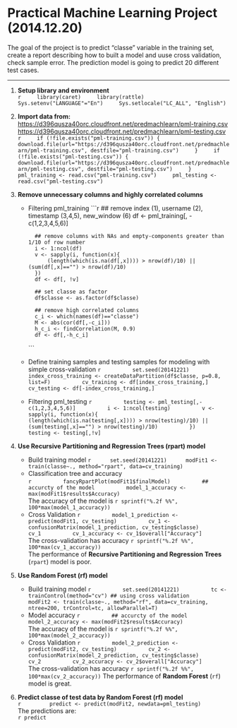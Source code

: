 Practical Machine Learning Project (2014.12.20)
===
  
The goal of the project is to predict "classe" variable in the training set, create a report describing how to built a model and uuse cross validation, check sample error. The prediction model is going to predict 20 different test cases.  

---  
1. **Setup library and environment**  
    ```r
    library(caret)
    library(rattle)
    Sys.setenv("LANGUAGE"="En")
    Sys.setlocale("LC_ALL", "English")
    ```
  
2. **Import data from:**  
    [https://d396qusza40orc.cloudfront.net/predmachlearn/pml-training.csv](https://d396qusza40orc.cloudfront.net/predmachlearn/pml-training.csv)  
    [https://d396qusza40orc.cloudfront.net/predmachlearn/pml-testing.csv](https://d396qusza40orc.cloudfront.net/predmachlearn/pml-testing.csv)
    ```r
    if (!file.exists("pml-training.csv")) {
        download.file(url="https://d396qusza40orc.cloudfront.net/predmachlearn/pml-training.csv", destfile="pml-training.csv")
    }
    if (!file.exists("pml-testing.csv")) {
        download.file(url="https://d396qusza40orc.cloudfront.net/predmachlearn/pml-testing.csv", destfile="pml-testing.csv")
    }
    pml_training <- read.csv("pml-training.csv")
    pml_testing <- read.csv("pml-testing.csv")
    ```
  
3. **Remove unnecessary columns and highly correlated columns**  
    - Filtering pml_training
        ```r
            ## remove index (1), username (2), timestamp (3,4,5), new_window (6)
            df <- pml_training[, -c(1,2,3,4,5,6)]
        
            ## remove columns with NAs and empty-components greater than 1/10 of row number
            i <- 1:ncol(df)
            v <- sapply(i, function(x){
                (length(which(is.na(df[,x]))) > nrow(df)/10) || (sum(df[,x]=="") > nrow(df)/10)
            })
            df <- df[, !v]
        
            ## set classe as factor
            df$classe <- as.factor(df$classe)
        
            ## remove high correlated columns
            c_i <- which(names(df)=="classe")
            M <- abs(cor(df[,-c_i]))
            h_c_i <- findCorrelation(M, 0.9)
            df <- df[,-h_c_i]
        ```  
    - Define training samples and testing samples for modeling with simple cross-validation
        ``` r
            set.seed(20141221)
            index_cross_training <- createDataPartition(df$classe, p=0.8, list=F)
            cv_training <- df[index_cross_training,]
            cv_testing <- df[-index_cross_training,]
        ```  
    - Filtering pml_testing
        ```r
            testing <- pml_testing[,-c(1,2,3,4,5,6)]
            i <- 1:ncol(testing)
            v <- sapply(i, function(x){
                (length(which(is.na(testing[,x]))) > nrow(testing)/10) || (sum(testing[,x]=="") > nrow(testing)/10)
            })
            testing <- testing[,!v] 
        ```  
4. **Use Recursive Partitioning and Regression Trees (rpart) model**
    - Build training model
        ```r
        set.seed(20141221)
        modFit1 <- train(classe~., method="rpart", data=cv_training)
        ```  
    - Classification tree and accuracy  
        ```r
            fancyRpartPlot(modFit1$finalModel)
            ## accurcty of the model
            model_1_accuracy <- max(modFit1$results$Accuracy)
        ```  
    The accuracy of the model is `r sprintf("%.2f %%",  100*max(model_1_accuracy))`  
    - Cross Validation
        ```r
            model_1_prediction <- predict(modFit1, cv_testing)
            cv_1 <- confusionMatrix(model_1_prediction, cv_testing$classe)
            cv_1
            cv_1_accuracy <- cv_1$overall["Accuracy"]
        ```  
    The cross-validation has accuracy `r sprintf("%.2f %%",  100*max(cv_1_accuracy))`  
    The performance of **Recursive Partitioning and Regression Trees** (`rpart`) model is poor. 
5. **Use Random Forest (rf) model**  
    - Build training model
        ```r
            set.seed(20141221)
            tc <- trainControl(method="cv") ## using cross validation
            modFit2 <- train(classe~., method="rf", data=cv_training,
                        ntree=200, trControl=tc, allowParallel=T)
        ```
    - Model accuracy
        ```r
            ## accurcty of the model
            model_2_accuracy <- max(modFit2$results$Accuracy)
        ```  
        The accuracy of the model is `r sprintf("%.2f %%",  100*max(model_2_accuracy))`
    - Cross Validation
        ```r
            model_2_prediction <- predict(modFit2, cv_testing)
            cv_2 <- confusionMatrix(model_2_prediction, cv_testing$classe)
            cv_2
            cv_2_accuracy <- cv_2$overall["Accuracy"]
        ```  
    The cross-validation has accuracy `r sprintf("%.2f %%",  100*max(cv_2_accuracy))`
    The performance of **Random Forest** (`rf`) model is great.  
6. **Predict classe of test data by Random Forest (rf) model**  
    ```r
        predict <- predict(modFit2, newdata=pml_testing)
    ```  
        The predictions are:  
        `r predict`    
      
    
    